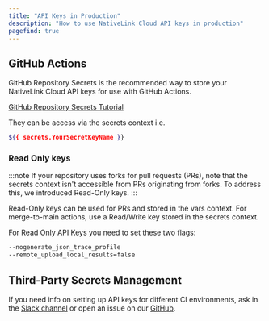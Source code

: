 ```yaml
---
title: "API Keys in Production"
description: "How to use NativeLink Cloud API keys in production"
pagefind: true
---
```


## GitHub Actions
GitHub Repository Secrets is the recommended way
to store your NativeLink Cloud API keys
for use with GitHub Actions.

[GitHub Repository Secrets Tutorial](https://docs.github.com/en/actions/security-guides/using-secrets-in-github-actions#creating-secrets-for-a-repository)

They can be access via the secrets context i.e.
```bash
${{ secrets.YourSecretKeyName }}
```

### Read Only keys
:::note
If your repository uses forks for pull requests (PRs), note that the secrets
context isn't accessible from PRs originating from forks. To address this,
we introduced Read-Only keys.
:::

Read-Only keys can be used for PRs and stored in the vars context. For
merge-to-main actions, use a Read/Write key stored in the secrets context.

For Read Only API Keys you need to set these two flags:

```bash
--nogenerate_json_trace_profile
--remote_upload_local_results=false
```

## Third-Party Secrets Management
If you need info on setting up API keys for different CI environments, ask in
the [Slack channel](https://nativelink.slack.com/join/shared_invite/zt-281qk1ho0-krT7HfTUIYfQMdwflRuq7A#/shared-invite/email)
or open an issue on our [GitHub](https://github.com/TraceMachina/nativelink).
